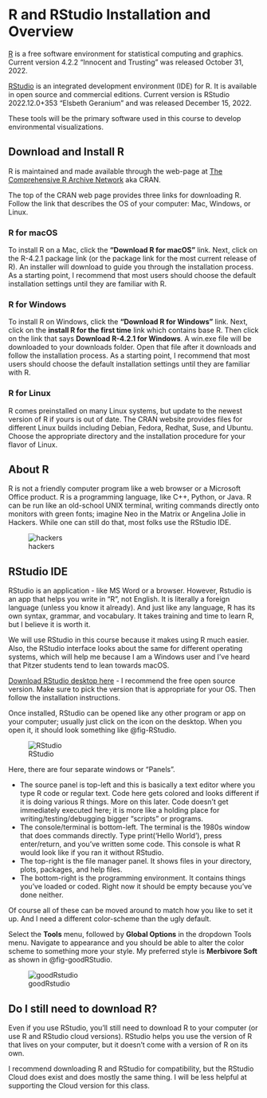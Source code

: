 # R and RStudio Installation and Overview {#sec-appendix-tools}

[R](https://www.r-project.org/) is a free software environment for statistical computing and graphics.  
Current version 4.2.2 "Innocent and Trusting" was released October 31, 2022.

[RStudio](https://www.rstudio.com/products/rstudio/#rstudio-desktop) is an integrated development environment (IDE) for R. It is available in open source and commercial editions.  Current version is RStudio 2022.12.0+353 "Elsbeth Geranium" and was released December 15, 2022.

These tools will be the primary software used in this course to develop environmental visualizations.  

## Download and Install R

R is maintained and made available through the web-page at [The Comprehensive R Archive Network](https://cran.r-project.org/) aka CRAN.

The top of the CRAN web page provides three links for downloading R.  Follow the link that describes the OS of your computer: Mac, Windows, or Linux.

### R for macOS

To install R on a Mac, click the **“Download R for macOS”** link. Next, click on the R-4.2.1 package link (or the package link for the most current release of R). An installer will download to guide you through the installation process. As a starting point, I recommend that most users should choose the default installation settings until they are familiar with R.

### R for Windows

To install R on Windows, click the **"Download R for Windows"** link. Next, click on the **install R for the first time** link which contains base R. Then click on the link that says **Download R-4.2.1 for Windows**.  A win.exe file will be downloaded to your downloads folder.  Open that file after it downloads and follow the installation process. As a starting point, I recommend that most users should choose the default installation settings until they are familiar with R.    

### R for Linux

R comes preinstalled on many Linux systems, but update to the newest version of R if yours is out of date.  The CRAN website provides files for different Linux builds including Debian, Fedora, Redhat, Suse, and Ubuntu. Choose the appropriate directory and the installation procedure for your flavor of Linux.   

## About R

R is not a friendly computer program like a web browser or a Microsoft Office product. R is a programming language, like C++, Python, or Java. R can be run like an old-school UNIX terminal, writing commands directly onto monitors with green fonts; imagine Neo in the Matrix or Angelina Jolie in Hackers. While one can still do that, most folks use the RStudio IDE.

![hackers](images/hackers.jpg)

## RStudio IDE

RStudio is an application - like MS Word or a browser.  However, Rstudio is an app that helps you write in "R", not English.  It is literally a foreign language (unless you know it already). And just like any language, R has its own syntax, grammar, and vocabulary.  It takes training and time to learn R, but I believe it is worth it.

We will use RStudio in this course because it makes using R much easier. Also, the RStudio interface looks about the same for different operating systems, which will help me because I am a Windows user and I've heard that Pitzer students tend to lean towards macOS.

[Download RStudio desktop here](https://www.rstudio.com/products/rstudio/download/#download) - I recommend the free open source version. Make sure to pick the version that is appropriate for your OS. Then follow the installation instructions.  

Once installed, RStudio can be opened like any other program or app on your computer; usually just click on the icon on the desktop.  When you open it, it should look something like @fig-RStudio. 

![RStudio](images/RStudio.png){#fig-RStudio}

Here, there are four separate windows or "Panels".

* The source panel is top-left and this is basically a text editor where you type R code or regular text. Code here gets colored and looks different if it is doing various R things. More on this later. Code doesn't get immediately executed here; it is more like a holding place for writing/testing/debugging bigger "scripts" or programs.
* The console/terminal is bottom-left. The terminal is the 1980s window that does commands directly. Type print('Hello World'), press enter/return, and you've written some code. This console is what R would look like if you ran it without RStudio.
* The top-right is the file manager panel.  It shows files in your directory, plots, packages, and help files.
* The bottom-right is the programming environment.  It contains things you've loaded or coded. Right now it should be empty because you've done neither.

Of course all of these can be moved around to match how you like to set it up.  And I need a different color-scheme than the ugly default.  

Select the **Tools** menu, followed by **Global Options** in the dropdown Tools menu. Navigate to appearance and you should be able to alter the color scheme to something more your style. My preferred style is **Merbivore Soft** as shown in @fig-goodRStudio.  

![goodRstudio](images/Mervbivore.png){#fig-goodRStudio}

::: callout-tip
## Do I still need to download R?

Even if you use RStudio, you'll still need to download R to your computer (or use R and RStudio cloud versions). RStudio helps you use the version of R that lives on your computer, but it doesn't come with a version of R on its own.

I recommend downloading R and RStudio for compatibility, but the RStudio Cloud does exist and does mostly the same thing. I will be less helpful at supporting the Cloud version for this class.
:::

